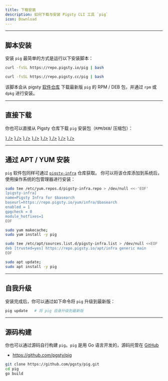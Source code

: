 ```yaml
---
title: 下载安装
description: 如何下载与安装 Pigsty CLI 工具 `pig`
icon: Download
---
```




--------

## 脚本安装

安装 `pig` 最简单的方式是运行以下安装脚本：

```bash tab="默认"
curl -fsSL https://repo.pigsty.io/pig | bash
```
```bash tab="镜像"
curl -fsSL https://repo.pigsty.cc/pig | bash
```

该脚本会从 pigsty [软件仓库](/zh/repo/) 下载最新版 `pig` 的 RPM / DEB 包，并通过 `rpm` 或 `dpkg` 进行安装。


--------

## 直接下载

你也可以直接从 Pigsty 仓库下载 `pig` 安装包（`RPM`/`DEB`/ 压缩包）：

<Files>
    <Folder name="https://repo.pigsty.io" defaultOpen>
        <Folder name="pkg" defaultOpen>
            <Folder name="pig" defaultOpen>
                <a href={"https://repo.pigsty.io/pkg/pig/latest"}><File name="latest" icon={<FileTerminal className="text-orange-500" />} /></a>
                <Folder name="v0.5.0" defaultOpen>
                    <a href={"https://repo.pigsty.io/pkg/pig/v0.5.0/pig_0.5.0-1_amd64.deb"}><File name="pig_0.5.0-1_amd64.deb" icon={<Package className="text-sky-600" />} /></a>
                    <a href={"https://repo.pigsty.io/pkg/pig/v0.5.0/pig_0.5.0-1_arm64.deb"}><File name="pig_0.5.0-1_arm64.deb" icon={<Package className="text-sky-600" />} /></a>
                    <a href={"https://repo.pigsty.io/pkg/pig/v0.5.0/pig-0.5.0-1.aarch64.rpm"}><File name="pig-0.5.0-1.aarch64.rpm" icon={<Package className="text-sky-600" />} /></a>
                    <a href={"https://repo.pigsty.io/pkg/pig/v0.5.0/pig-0.5.0-1.x86_64.rpm"}><File name="pig-0.5.0-1.x86_64.rpm" icon={<Package className="text-sky-600" />} /></a>
                    <a href={"https://repo.pigsty.io/pkg/pig/v0.5.0/pig-v0.5.0.linux-amd64.tar.gz"}><File name="pig-v0.5.0.linux-amd64.tar.gz" icon={<Package className="text-sky-600" />} /></a>
                    <a href={"https://repo.pigsty.io/pkg/pig/v0.5.0/pig-v0.5.0.linux-arm64.tar.gz"}><File name="pig-v0.5.0.linux-arm64.tar.gz" icon={<Package className="text-sky-600" />} /></a>
                </Folder>
                <Folder name="v0.4.1" defaultOpen></Folder>
                <Folder name="..." defaultOpen></Folder>
            </Folder>
        </Folder>
        <a href={"https://repo.pigsty.io/pig"}><File name="pig" icon={<FileTerminal className="text-orange-500" />} /></a>
    </Folder>
</Files>



--------

## 通过 APT / YUM 安装

`pig` 软件包同样可通过 [`pigsty-infra`](/zh/repo/infra) 仓库获取。
你可以将该仓库添加到系统后，使用操作系统的包管理器进行安装：

```bash tab="yum"
sudo tee /etc/yum.repos.d/pigsty-infra.repo > /dev/null <<-'EOF'
[pigsty-infra]
name=Pigsty Infra for $basearch
baseurl=https://repo.pigsty.io/yum/infra/$basearch
enabled = 1
gpgcheck = 0
module_hotfixes=1
EOF

sudo yum makecache;
sudo yum install -y pig
```

```bash tab="apt"
sudo tee /etc/apt/sources.list.d/pigsty-infra.list > /dev/null <<EOF
deb [trusted=yes] https://repo.pigsty.io/apt/infra generic main
EOF

sudo apt update;
sudo apt install -y pig
```



--------

## 自我升级

安装完成后，你可以通过如下命令将 `pig` 升级到最新版：

```bash
pig update   # 将 pig 自身升级到最新版
```


--------

## 源码构建

你也可以通过源码自行构建 `pig`。`pig` 是用 Go 语言开发的，源码托管在 [GitHub](https://github.com/pgsty/pig)

- https://github.com/pgsty/pig

```bash
git clone https://github.com/pgsty/pig.git
cd pig
go build
```

